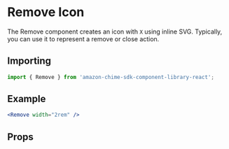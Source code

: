 

<Meta of={RemoveStories} />

# Remove Icon

The Remove component creates an icon with `X` using inline SVG. Typically, you can use it to represent a remove or close action.

## Importing

```javascript
import { Remove } from 'amazon-chime-sdk-component-library-react';
```

## Example

<ThemeProvider theme={lightTheme}>
  <GlobalStyles />
  <Canvas>
    <Remove width="2rem" />
  </Canvas>
</ThemeProvider>

```jsx
<Remove width="2rem" />
```

## Props

<ArgTypes of={Remove} />
